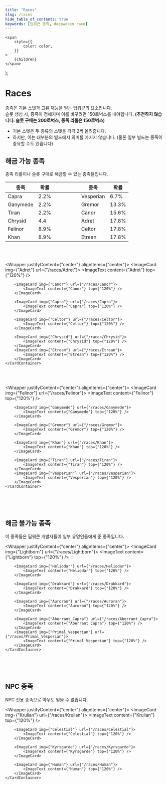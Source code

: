 ```yaml
---
title: "Races"
slug: /races
hide_table_of_contents: true
keywords: [딥워큰 종족, deepwoken race]
---
```



    <span
        style={{
            color: color,
        }}
    >
        {children}
    </span>
);

# Races

종족은 기본 스텟과 <Link to="/talents#innate">고유 재능</Link>을 얻는 딥워큰의 요소입니다.<br/>
슬롯 생성 시, 종족이 정해지며 이를 바꾸려먼 150로벅스를 내야합니다. <ColorText color="#CD0C22"><b>(추천하지 않습니다. 슬롯 구매는 200로벅스, 종족 리롤은 150로벅스)</b></ColorText>

-   기본 스텟은 두 종류의 스텟을 각각 2씩 올려줍니다.
-   하지만, 이는 대부분의 빌드에서 의미를 가지지 않습니다. (물론 일부 빌드는 종족이 중요할 수도 있습니다)

## 해금 가능 종족

종족 리롤이나 슬롯 구매로 해금할 수 있는 종족들입니다.  

<table style={{ display: "table", margin: "0 auto" }}>
    <thead>
        <tr>
            <th style={{ textAlign: "center" }}>종족</th>
            <th style={{ textAlign: "center" }}>확률</th>
            <th style={{ textAlign: "center" }}>　　　　</th>
            <th style={{ textAlign: "center" }}>종족</th>
            <th style={{ textAlign: "center" }}>확률</th>
        </tr>
    </thead>
    <tbody>
        <tr>
            <td style={{ textAlign: "center" }}>Capra</td>
            <td style={{ textAlign: "center" }}>2.2%</td>
            <td style={{ textAlign: "center" }}>　　　　</td>
            <td style={{ textAlign: "center" }}>Vesperian</td>
            <td style={{ textAlign: "center" }}>6.7%</td>
        </tr>
        <tr>
            <td style={{ textAlign: "center" }}>Ganymede</td>
            <td style={{ textAlign: "center" }}>2.2%</td>
            <td style={{ textAlign: "center" }}>　　　　</td>
            <td style={{ textAlign: "center" }}>Gremor</td>
            <td style={{ textAlign: "center" }}>13.3%</td>
        </tr>
        <tr>
            <td style={{ textAlign: "center" }}>Tiran</td>
            <td style={{ textAlign: "center" }}>2.2%</td>
            <td style={{ textAlign: "center" }}>　　　　</td>
            <td style={{ textAlign: "center" }}>Canor</td>
            <td style={{ textAlign: "center" }}>15.6%</td>
        </tr>
        <tr>
            <td style={{ textAlign: "center" }}>Chrysid</td>
            <td style={{ textAlign: "center" }}>4.4</td>
            <td style={{ textAlign: "center" }}>　　　　</td>
            <td style={{ textAlign: "center" }}>Adret</td>
            <td style={{ textAlign: "center" }}>17.8%</td>
        </tr>
        <tr>
            <td style={{ textAlign: "center" }}>Felinor</td>
            <td style={{ textAlign: "center" }}>8.9%</td>
            <td style={{ textAlign: "center" }}>　　　　</td>
            <td style={{ textAlign: "center" }}>Celtor</td>
            <td style={{ textAlign: "center" }}>17.8%</td>
        </tr>
        <tr>
            <td style={{ textAlign: "center" }}>Khan</td>
            <td style={{ textAlign: "center" }}>8.9%</td>
            <td style={{ textAlign: "center" }}>　　　　</td>
            <td style={{ textAlign: "center" }}>Etrean</td>
            <td style={{ textAlign: "center" }}>17.8%</td>
        </tr>
    </tbody>
</table>

<br/>
<br/>

<Wrapper justifyContent={"center"} alignItems={"center"}>
    <CardContainer col={6} row={1} style={undefined}>
        <ImageCard img={"Adret"} url={"/races/Adret"}>
            <ImageText content={"Adret"} top={"120%"} />
        </ImageCard>

        <ImageCard img={"Canor"} url={"/races/Canor"}>
            <ImageText content={"Canor"} top={"120%"} />
        </ImageCard>

        <ImageCard img={"Capra"} url={"/races/Capra"}>
            <ImageText content={"Capra"} top={"120%"} />
        </ImageCard>

        <ImageCard img={"Celtor"} url={"/races/Celtor"}>
            <ImageText content={"Celtor"} top={"120%"} />
        </ImageCard>

        <ImageCard img={"Chrysid"} url={"/races/Chrysid"}>
            <ImageText content={"Chrysid"} top={"120%"} />
        </ImageCard>
        <ImageCard img={"Etrean"} url={"/races/Etrean"}>
            <ImageText content={"Etrean"} top={"120%"} />
        </ImageCard>
    </CardContainer>

</Wrapper>

<br />
<br />

<Wrapper justifyContent={"center"} alignItems={"center"}>
    <CardContainer col={6} row={1} style={undefined}>
        <ImageCard img={"Felinor"} url={"/races/Felinor"}>
            <ImageText content={"Felinor"} top={"120%"} />
        </ImageCard>

        <ImageCard img={"Ganymede"} url={"/races/Ganymede"}>
            <ImageText content={"Ganymede"} top={"120%"} />
        </ImageCard>

        <ImageCard img={"Gremor"} url={"/races/Gremor"}>
            <ImageText content={"Gremor"} top={"120%"} />
        </ImageCard>

        <ImageCard img={"Khan"} url={"/races/Khan"}>
            <ImageText content={"Khan"} top={"120%"} />
        </ImageCard>

        <ImageCard img={"Tiran"} url={"/races/Tiran"}>
            <ImageText content={"Tiran"} top={"120%"} />
        </ImageCard>
        <ImageCard img={"Vesperian"} url={"/races/Vesperian"}>
            <ImageText content={"Vesperian"} top={"120%"} />
        </ImageCard>
    </CardContainer>

</Wrapper>

<br />
<br />
<br />

## 해금 불가능 종족

이 종족들은 딥워큰 개발자들이 일부 유명인들에게 준 종족입니다.

<Wrapper justifyContent={"center"} alignItems={"center"}>
    <CardContainer col={6} row={1} style={undefined}>
        <ImageCard img={"Lightborn"} url={"/races/Lightborn"}>
            <ImageText content={"Lightborn"} top={"120%"} />
        </ImageCard>

        <ImageCard img={"Heliodar"} url={"/races/Heliodar"}>
            <ImageText content={"Heliodar"} top={"120%"} />
        </ImageCard>

        <ImageCard img={"Drakkard"} url={"/races/Drakkard"}>
            <ImageText content={"Drakkard"} top={"120%"} />
        </ImageCard>

        <ImageCard img={"Auroran"} url={"/races/Auroran"}>
            <ImageText content={"Auroran"} top={"120%"} />
        </ImageCard>

        <ImageCard img={"Aberrant_Capra"} url={"/races/Aberrant_Capra"}>
            <ImageText content={"Aberrant Capra"} top={"120%"} />
        </ImageCard>
        <ImageCard img={"Primal_Vesperian"} url={"/races/Primal_Vesperian"}>
            <ImageText content={"Primal Vesperian"} top={"120%"} />
        </ImageCard>
    </CardContainer>

</Wrapper>

<br />
<br />
<br />

## NPC 종족

NPC 전용 종족으로 아무도 얻을 수 없습니다.

<Wrapper justifyContent={"center"} alignItems={"center"}>
    <CardContainer col={4} row={1} style={undefined}>
        <ImageCard img={"Krulian"} url={"/races/Krulian"}>
            <ImageText content={"Krulian"} top={"120%"} />
        </ImageCard>

        <ImageCard img={"Celestial"} url={"/races/Celestial"}>
            <ImageText content={"Celestial"} top={"120%"} />
        </ImageCard>

        <ImageCard img={"Kyrsgarde"} url={"/races/Kyrsgarde"}>
            <ImageText content={"Kyrsgarde"} top={"120%"} />
        </ImageCard>

        <ImageCard img={"Human"} url={"/races/Human"}>
            <ImageText content={"Human"} top={"120%"} />
        </ImageCard>
    </CardContainer>

</Wrapper>